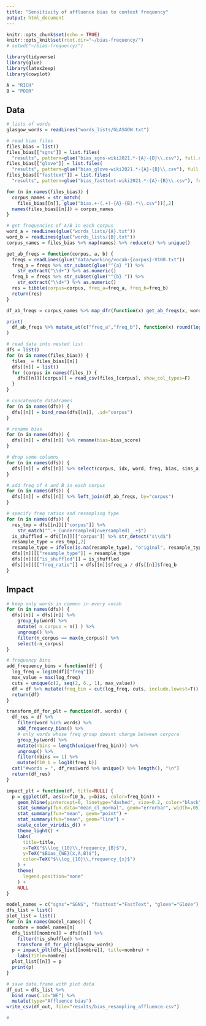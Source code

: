 ```yaml
---
title: "Sensitivity of affluence bias to context frequency"
output: html_document
---
```


```r
knitr::opts_chunk$set(echo = TRUE)
knitr::opts_knit$set(root.dir="~/bias-frequency/")
# setwd("~/bias-frequency/")
```


```r
library(tidyverse)
library(glue)
library(latex2exp)
library(cowplot)
```


```r
A = "RICH"
B = "POOR"
```


## Data


```r
# lists of words
glasgow_words = readLines("words_lists/GLASGOW.txt")
```


```r
# read bias files
files_bias = list()
files_bias[["sgns"]] = list.files(
  "results", pattern=glue("bias_sgns-wiki2021.*-{A}-{B}\\.csv"), full.names=T)
files_bias[["glove"]] = list.files(
  "results", pattern=glue("bias_glove-wiki2021.*-{A}-{B}\\.csv"), full.names=T)
files_bias[["fasttext"]] = list.files(
  "results", pattern=glue("bias_fasttext-wiki2021.*-{A}-{B}\\.csv"), full.names=T)
```


```r
for (n in names(files_bias)) {
  corpus_names = str_match(
    files_bias[[n]], glue("bias.+-(.+)-{A}-{B}.*\\.csv"))[,2]
  names(files_bias[[n]]) = corpus_names
}
```



```r
# get frequencies of A/B in each corpus
word_a = readLines(glue("words_lists/{A}.txt"))
word_b = readLines(glue("words_lists/{B}.txt"))
corpus_names = files_bias %>% map(names) %>% reduce(c) %>% unique()

get_ab_freqs = function(corpus, a, b) {
  freqs = readLines(glue("data/working/vocab-{corpus}-V100.txt"))
  freq_a = freqs %>% str_subset(glue("^{a} ")) %>% 
    str_extract("\\d+") %>% as.numeric()
  freq_b = freqs %>% str_subset(glue("^{b} ")) %>% 
    str_extract("\\d+") %>% as.numeric()
  res = tibble(corpus=corpus, freq_a=freq_a, freq_b=freq_b)
  return(res)
}

df_ab_freqs = corpus_names %>% map_dfr(function(x) get_ab_freqs(x, word_a, word_b))
```


```r
print(
  df_ab_freqs %>% mutate_at(c("freq_a","freq_b"), function(x) round(log10(x), 2)) 
)
```


```r
# read data into nested list
dfs = list()
for (n in names(files_bias)) {
  files_ = files_bias[[n]]
  dfs[[n]] = list()
  for (corpus in names(files_)) {
    dfs[[n]][[corpus]] = read_csv(files_[corpus], show_col_types=F)
  }
}
```


```r
# concatenate dataframes
for (n in names(dfs)) {
  dfs[[n]] = bind_rows(dfs[[n]], .id="corpus")
}
```

```r
# rename bias
for (n in names(dfs)) {
  dfs[[n]] = dfs[[n]] %>% rename(bias=bias_score)
}
```


```r
# drop some columns
for (n in names(dfs)) {
  dfs[[n]] = dfs[[n]] %>% select(corpus, idx, word, freq, bias, sims_a, sims_b)
}
```



```r
# add freq of A and B in each corpus
for (n in names(dfs)) {
  dfs[[n]] = dfs[[n]] %>% left_join(df_ab_freqs, by="corpus")
}
```



```r
# specify freq ratios and resampling type
for (n in names(dfs)) {
  res_tmp = dfs[[n]][["corpus"]] %>% 
    str_match("^.+_(undersampled|oversampled)_.+$")
  is_shuffled = dfs[[n]][["corpus"]] %>% str_detect("s\\d$")
  resample_type = res_tmp[,2]
  resample_type = ifelse(is.na(resample_type), "original", resample_type)
  dfs[[n]][["resample_type"]] = resample_type
  dfs[[n]][["is_shuffled"]] = is_shuffled
  dfs[[n]][["freq_ratio"]] = dfs[[n]]$freq_a / dfs[[n]]$freq_b
}
```



## Impact


```r
# keep only words in common in every vocab
for (n in names(dfs)) {
  dfs[[n]] = dfs[[n]] %>% 
    group_by(word) %>% 
    mutate( n_corpus = n() ) %>% 
    ungroup() %>% 
    filter(n_corpus == max(n_corpus)) %>% 
    select(-n_corpus)
}
```




```r
# frequency bins
add_frequency_bins = function(df) {
  log_freq = log10(df[["freq"]])
  max_value = max(log_freq)
  cuts = unique(c(2, seq(2, 6., 1), max_value))
  df = df %>% mutate(freq_bin = cut(log_freq, cuts, include.lowest=T))
  return(df)
}
```




```r
transform_df_for_plt = function(df, words) {
  df_res = df %>% 
    filter(word %in% words) %>% 
    add_frequency_bins() %>% 
    # only words whose freq group doesnt change between corpora 
    group_by(word) %>% 
    mutate(nbins = length(unique(freq_bin))) %>% 
    ungroup() %>% 
    filter(nbins == 1) %>% 
    mutate(f10_b = log10(freq_b))
  cat("#words = ", df_res$word %>% unique() %>% length(), "\n")
  return(df_res)  
}

impact_plt = function(df, title=NULL) {
  p = ggplot(df, aes(x=f10_b, y=bias, color=freq_bin)) +
    geom_hline(yintercept=0, linetype="dashed", size=0.2, color="black") +
    stat_summary(fun.data="mean_cl_normal", geom="errorbar", width=.05) +
    stat_summary(fun="mean", geom="point") + 
    stat_summary(fun="mean", geom="line") + 
    scale_color_viridis_d() +
    theme_light() +
    labs(
      title=title, 
      x=TeX("$\\log_{10}\\,frequency_{B}$"), 
      y=TeX("$Bias_{WE}(x,A,B)$"),
      color=TeX("$\\log_{10}\\,frequency_{x}$")
    ) +
    theme(
      legend.position="none"
    ) +
    NULL
}
```


```r
model_names = c("sgns"="SGNS", "fasttext"="FastText", "glove"="GloVe")
dfs_list = list()
plot_list = list()
for (n in names(model_names)) {
  nombre = model_names[n]
  dfs_list[[nombre]] = dfs[[n]] %>% 
    filter(!is_shuffled) %>% 
    transform_df_for_plt(glasgow_words)
  p = impact_plt(dfs_list[[nombre]], title=nombre) +
    labs(title=nombre)
  plot_list[[n]] = p
  print(p)
}

```

```r
# save data.frame with plot data
df_out = dfs_list %>%
  bind_rows(.id="WE") %>% 
  mutate(type="Affluence bias")
write_csv(df_out, file="results/bias_resampling_affluence.csv")
```



```r
# 
```









